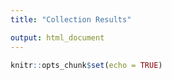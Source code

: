 ```yaml
---
title: "Collection Results"

output: html_document
---
```


```r
knitr::opts_chunk$set(echo = TRUE)
```

